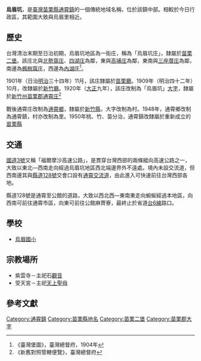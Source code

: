 {{noteTA　
|1 = zh-cn:庄; zh-hk:庄; zh-tw:庄;
}}
'''烏眉坑'''，是[[臺灣|臺灣]][[苗栗縣|苗栗縣]][[通霄鎮|通霄鎮]]的一個傳統地域名稱，位於該鎮中部。相較於今日行政區，其範圍大致與烏眉里相近。

==歷史==
台灣清治末期至日治初期，烏眉坑地區為一街庄，稱為「烏眉坑庄」，隸屬於[[苗栗二堡|苗栗二堡]]。該庄北與[[北勢窩庄|北勢窩庄]]、[[四湖_(苗栗縣)|四湖庄]]為鄰，東與[[高埔庄|高埔庄]]為鄰，東南與[[三座厝庄|三座厝庄]]為鄰，南邊為[[楓樹窩_(臺灣)|楓樹窩庄]]，西邊為[[內湖_(苗栗縣)|內湖庄]]<ref>《臺灣堡圖》，臺灣總督府，1904年</ref>。

1901年（日治[[明治|明治]]三十四年）11月，該庄隸屬於[[苗栗廳|苗栗廳]]。1909年（明治四十二年）10月，改隸屬於[[新竹廳|新竹廳]]。1920年（[[大正|大正]]九年），該庄改制為「烏眉坑」[[大字|大字]]，隸屬於[[新竹州|新竹州]][[苗栗郡|苗栗郡]][[通霄庄|通霄庄]]<ref>《新舊對照管轄便覽》，臺灣總督府</ref>

戰後通霄庄改制為[[通霄鄉|通霄鄉]]，隸屬於[[新竹縣|新竹縣]]，大字改制為村。1948年，通霄鄉改制為通霄鎮，村亦改制為里。1950年桃、竹、苗分治，通霄鎮改隸屬於重新成立的[[苗栗縣|苗栗縣]]



==交通==
[[福爾摩沙高速公路|國道3號]]又稱「福爾摩沙高速公路」，是貫穿台灣西部的兩條縱向高速公路之一，大致以東北—西南走向經過烏眉坑地區西北端邊界外不遠處。境內未設交流道，但西南邊其與[[縣道128號|縣道128號]]交會口設有[[通霄交流道|通霄交流道]]，由此進入可快速前往台灣西部各地。

縣道128號是通霄至公館的道路，大致以西北西—東南東走向蜿蜒經過本地區，向西南可前往通霄市區，向東可前往公館麻薺寮，最終止於省道[[台6線|台6線]]路口。

==學校==
*[[烏眉國小|烏眉國小]]

==宗教場所==
*紫雲寺－主祀石[[觀音|觀音]]
*受天宮－主祀[[天上聖母|天上聖母]]

==參考文獻==
{{reflist}}

{{苗栗郡}}

[[Category:通霄鎮|Category:通霄鎮]]
[[Category:苗栗縣地名|Category:苗栗縣地名]]
[[Category:苗栗二堡|Category:苗栗二堡]]
[[Category:苗栗郡大字|Category:苗栗郡大字]]
